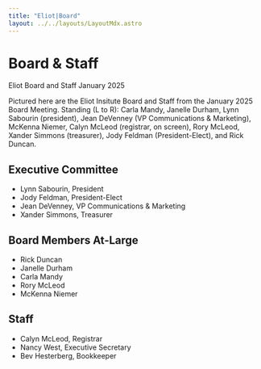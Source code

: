 ```yaml
---
title: "Eliot|Board"
layout: ../../layouts/LayoutMdx.astro
---
```



# Board & Staff

Eliot Board and Staff January 2025

Pictured here are the Eliot Insitute Board and Staff from the January 2025 Board Meeting. 
Standing (L to R): 
Carla Mandy, 
Janelle Durham, 
Lynn Sabourin (president), 
Jean DeVenney (VP Communications & Marketing), 
McKenna Niemer, 
Calyn McLeod (registrar, on screen), 
Rory McLeod, Xander Simmons (treasurer), 
Jody Feldman (President-Elect), 
and Rick Duncan. 

## Executive Committee

- Lynn Sabourin, President
- Jody Feldman, President-Elect
- Jean DeVenney, VP Communications & Marketing
- Xander Simmons, Treasurer

## Board Members At-Large

- Rick Duncan
- Janelle Durham
- Carla Mandy
- Rory McLeod
- McKenna Niemer

## Staff

- Calyn McLeod, Registrar
- Nancy West, Executive Secretary
- Bev Hesterberg, Bookkeeper
